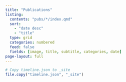 ```yaml
---
title: "Publications"
listing:
  contents: "pubs/*/index.qmd"
  sort:
    - "date desc"
    - "title"
  type: grid
  categories: numbered
  feed: false
  fields: [image, title, subtitle, categories, date]
page-layout: full
---
```


```r
# Copy timeline.json to _site
file.copy("timeline.json", "_site")
```

<head>
    <link rel="stylesheet" href="https://unpkg.com/d3-milestones/build/d3-milestones.css">
    <script src="https://unpkg.com/d3-milestones/build/d3-milestones.min.js"></script>
</head>
  
<body>
    <div id="timeline"></div>
    
    <script>
        // Load data from JSON file
        fetch('timeline.json')
            .then(response => response.json())
            .then(data => {
                // Process the loaded data
                renderMilestones(data);
            });
        
        function renderMilestones(data) {
            milestones('#timeline')
                .mapping({
                    'timestamp': 'year',
                    'text': 'lab',
                    'url': 'url'
                })
                .parseTime('%Y')
                .aggregateBy('year')
                .render(data);
        }
    </script>
</body>

